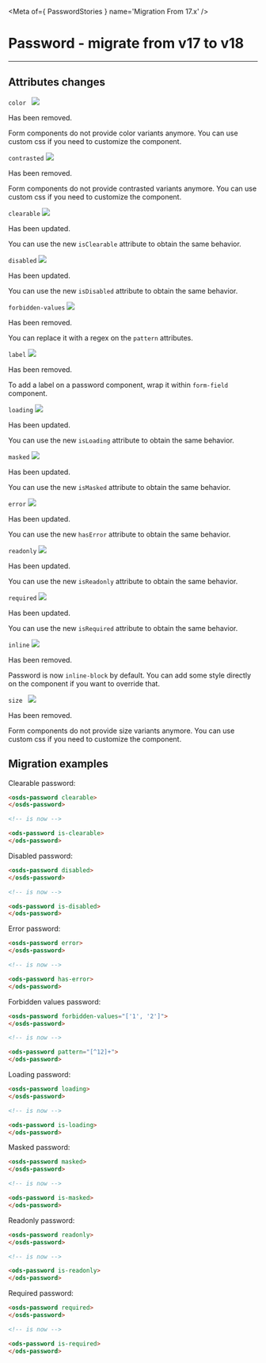 
<Meta of={ PasswordStories } name='Migration From 17.x' />

# Password - migrate from v17 to v18
----

## Attributes changes

`color ` <img src="https://img.shields.io/badge/removed-FF0000" />

Has been removed.

Form components do not provide color variants anymore.
You can use custom css if you need to customize the component.

`contrasted` <img src="https://img.shields.io/badge/removed-FF0000" />

Has been removed.

Form components do not provide contrasted variants anymore.
You can use custom css if you need to customize the component.

`clearable` <img src="https://img.shields.io/badge/updated-00FFFF" />

Has been updated.

You can use the new `isClearable` attribute to obtain the same behavior.

`disabled` <img src="https://img.shields.io/badge/updated-00FFFF" />

Has been updated.

You can use the new `isDisabled` attribute to obtain the same behavior.

`forbidden-values` <img src="https://img.shields.io/badge/removed-FF0000" />

Has been removed.

You can replace it with a regex on the `pattern` attributes.

`label` <img src="https://img.shields.io/badge/removed-FF0000" />

Has been removed.

To add a label on a password component, wrap it within `form-field` component.

`loading` <img src="https://img.shields.io/badge/updated-00FFFF" />

Has been updated.

You can use the new `isLoading` attribute to obtain the same behavior.

`masked` <img src="https://img.shields.io/badge/updated-00FFFF" />

Has been updated.

You can use the new `isMasked` attribute to obtain the same behavior.

`error` <img src="https://img.shields.io/badge/updated-00FFFF" />

Has been updated.

You can use the new `hasError` attribute to obtain the same behavior.

`readonly` <img src="https://img.shields.io/badge/updated-00FFFF" />

Has been updated.

You can use the new `isReadonly` attribute to obtain the same behavior.

`required` <img src="https://img.shields.io/badge/updated-00FFFF" />

Has been updated.

You can use the new `isRequired` attribute to obtain the same behavior.

`inline` <img src="https://img.shields.io/badge/removed-FF0000" />

Has been removed.

Password is now `inline-block` by default.
You can add some style directly on the component if you want to override that.

`size ` <img src="https://img.shields.io/badge/removed-FF0000" />

Has been removed.

Form components do not provide size variants anymore.
You can use custom css if you need to customize the component.

## Migration examples

Clearable password:
```html
<osds-password clearable>
</osds-password>

<!-- is now -->

<ods-password is-clearable>
</ods-password>
```

Disabled password:
```html
<osds-password disabled>
</osds-password>

<!-- is now -->

<ods-password is-disabled>
</ods-password>
```

Error password:
```html
<osds-password error>
</osds-password>

<!-- is now -->

<ods-password has-error>
</ods-password>
```

Forbidden values password:
```html
<osds-password forbidden-values="['1', '2']">
</osds-password>

<!-- is now -->

<ods-password pattern="[^12]+">
</ods-password>
```

Loading password:
```html
<osds-password loading>
</osds-password>

<!-- is now -->

<ods-password is-loading>
</ods-password>
```

Masked password:
```html
<osds-password masked>
</osds-password>

<!-- is now -->

<ods-password is-masked>
</ods-password>
```

Readonly password:
```html
<osds-password readonly>
</osds-password>

<!-- is now -->

<ods-password is-readonly>
</ods-password>
```

Required password:
```html
<osds-password required>
</osds-password>

<!-- is now -->

<ods-password is-required>
</ods-password>
```
